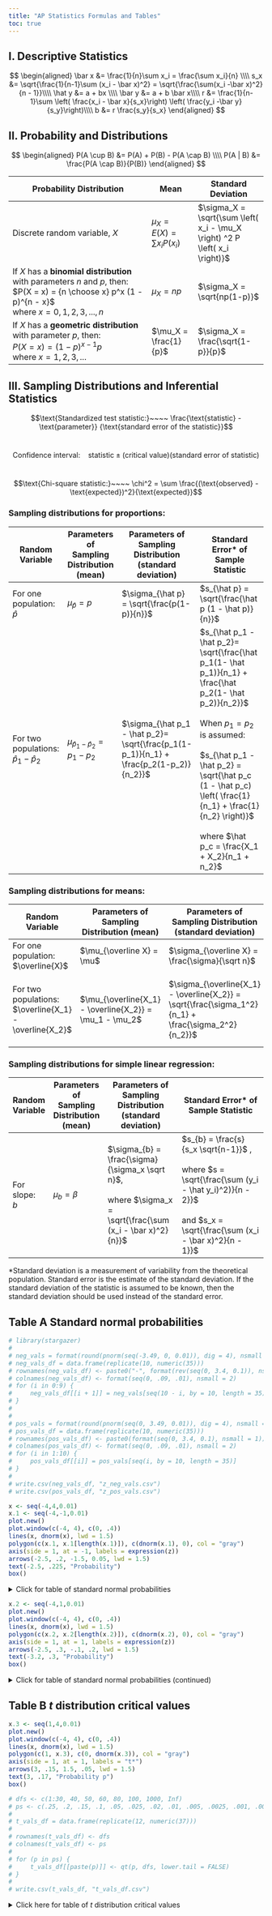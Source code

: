 ```yaml
---
title: "AP Statistics Formulas and Tables"
toc: true
---
```


## I. Descriptive Statistics

$$
\begin{aligned}
\bar x &= \frac{1}{n}\sum x_i = \frac{\sum x_i}{n} \\\\
s_x &= \sqrt{\frac{1}{n-1}\sum (x_i - \bar x)^2} = \sqrt{\frac{\sum(x_i -\bar x)^2}{n - 1}}\\\\
\hat y &= a + bx \\\\
\bar y &= a + b \bar x\\\\
r &= \frac{1}{n-1}\sum \left( \frac{x_i - \bar x}{s_x}\right) \left( \frac{y_i -\bar y}{s_y}\right)\\\\
b &= r \frac{s_y}{s_x}
\end{aligned}
$$

## II. Probability and Distributions

$$
\begin{aligned}
P(A \cup B) &= P(A) + P(B) - P(A \cap B) \\\\
P(A | B) &= \frac{P(A \cap B)}{P(B)}
\end{aligned}
$$

| Probability Distribution                                                                                                                                | Mean                                              | Standard Deviation                                                         |
|---------------------------------------------------------------------------------------------------------------------------------------------------------|---------------------------------------------------|----------------------------------------------------------------------------|
| Discrete random variable, $X$                                                                                                                           | $\mu_X = E(X) = \sum x_i P(x_i)$ | $\sigma_X = \sqrt{\sum \left( x_i - \mu_X \right) ^2 P \left( x_i \right)}$ |
| If $X$ has a **binomial distribution**  with parameters $n$ and $p$, then: <br>$P(X = x) = {n \choose x} p^x (1 - p)^{n - x}$  <br>where $x = 0, 1, 2, 3, ..., n$ | $\mu_X = np$                                      | $\sigma_X = \sqrt{np(1-p)}$                                                  |
| If $X$ has a **geometric distribution** with parameter $p$, then: <br>$P(X = x) = (1 - p)^{x - 1} p$ <br>where $x = 1, 2, 3, ...$                               | $\mu_X = \frac{1}{p}$                             | $\sigma_X = \frac{\sqrt{1-p}}{p}$                                           |

## III. Sampling Distributions and Inferential Statistics

$$\text{Standardized test statistic:}~~~~ \frac{\text{statistic} - \text{parameter}} {\text{standard error of the statistic}}$$\

$$\text{Confidence interval:}~~~~ \text{statistic} \pm (\text{critical value}) (\text{standard error of statistic})$$\

$$\text{Chi-square statistic:}~~~~ \chi^2 = \sum \frac{(\text{observed} - \text{expected})^2}{\text{expected}}$$

### Sampling distributions for proportions:

| Random Variable                               | Parameters of Sampling Distribution (mean) | Parameters of Sampling Distribution (standard deviation)                               | Standard Error* of Sample Statistic                                                                                                                                                                                                                                                                 |
|-----------------------------------------------|--------------------------------------------|----------------------------------------------------------------------------------------|-----------------------------------------------------------------------------------------------------------------------------------------------------------------------------------------------------------------------------------------------------------------------------------------------------|
| For one population: <br>$\hat p$              | $\mu_{\hat p} = p$                         | $\sigma_{\hat p} = \sqrt{\frac{p(1-p)}{n}}$                                            | $s_{\hat p} = \sqrt{\frac{\hat p (1 - \hat p)}{n}}$                                                                                                                                                                                                                                                 |
| For two populations:<br>$\hat p_1 - \hat p_2$ | $\mu_{\hat p_1 - \hat p_2} = p_1 - p_2$    | $\sigma_{\hat p_1 - \hat p_2}= \sqrt{\frac{p_1(1-p_1)}{n_1} + \frac{p_2(1-p_2)}{n_2}}$ | $s_{\hat p_1 - \hat p_2}= \sqrt{\frac{\hat p_1(1- \hat p_1)}{n_1} + \frac{\hat p_2(1- \hat p_2)}{n_2}}$<br><br>When $p_1 = p_2$ is assumed:<br><br>$s_{\hat p_1 -\hat p_2} = \sqrt{\hat p_c (1 - \hat p_c) \left( \frac{1}{n_1} + \frac{1}{n_2} \right)}$<br><br>where $\hat p_c = \frac{X_1 + X_2}{n_1 + n_2}$ |

### Sampling distributions for means:

| Random Variable                               | Parameters of Sampling Distribution (mean)  | Parameters of Sampling Distribution (standard deviation)                                | Standard Error* of Sample Statistic                                      |
|-----------------------------------------------|---------------------------------------------|-----------------------------------------------------------------------------------------|--------------------------------------------------------------------------|
| For one population: <br>$\overline{X}$              | $\mu_{\overline X} = \mu$                        | $\sigma_{\overline X} = \frac{\sigma}{\sqrt n}$                                              | $s_{\overline X} = \frac{s}{\sqrt n}$                                         |
| For two populations:<br>$\overline{X_1} - \overline{X_2}$ | $\mu_{\overline{X_1} - \overline{X_2}} = \mu_1 - \mu_2$ | $\sigma_{\overline{X_1} - \overline{X_2}} = \sqrt{\frac{\sigma_1^2}{n_1} + \frac{\sigma_2^2}{n_2}}$ | $s_{\overline{X_1} - \overline{X_2}} = \sqrt{\frac{s_1^2}{n_1} + \frac{s_2^2}{n_2}}$ |

### Sampling distributions for simple linear regression:

| Random Variable   | Parameters of Sampling Distribution (mean) | Parameters of Sampling Distribution (standard deviation)                                                         | Standard Error* of Sample Statistic                                                                                                                                 |
|-------------------|--------------------------------------------|------------------------------------------------------------------------------------------------------------------|---------------------------------------------------------------------------------------------------------------------------------------------------------------------|
| For slope:<br>$b$ | $\mu_b = \beta$                            | $\sigma_{b} = \frac{\sigma}{\sigma_x \sqrt n}$,<br><br>where $\sigma_x = \sqrt{\frac{\sum (x_i - \bar x)^2}{n}}$ | $s_{b} = \frac{s}{s_x \sqrt{n-1}}$ ,<br><br>where $s = \sqrt{\frac{\sum (y_i - \hat y_i)^2)}{n - 2}}$<br><br>and $s_x = \sqrt{\frac{\sum (x_i - \bar x)^2}{n - 1}}$ |

*Standard deviation is a measurement of variability from the theoretical population. Standard error is the estimate of the standard deviation. If the standard deviation of the statistic is assumed to be known, then the standard deviation should be used instead of the standard error.

## Table A Standard normal probabilities

```r
# library(stargazer)
# 
# neg_vals = format(round(pnorm(seq(-3.49, 0, 0.01)), dig = 4), nsmall = 4)
# neg_vals_df = data.frame(replicate(10, numeric(35)))
# rownames(neg_vals_df) <- paste0("-", format(rev(seq(0, 3.4, 0.1)), nsmall = 1))
# colnames(neg_vals_df) <- format(seq(0, .09, .01), nsmall = 2)
# for (i in 0:9) {
#     neg_vals_df[[i + 1]] = neg_vals[seq(10 - i, by = 10, length = 35)]
# }
# 
# 
# pos_vals = format(round(pnorm(seq(0, 3.49, 0.01)), dig = 4), nsmall = 4)
# pos_vals_df = data.frame(replicate(10, numeric(35)))
# rownames(pos_vals_df) <- paste0(format(seq(0, 3.4, 0.1), nsmall = 1))
# colnames(pos_vals_df) <- format(seq(0, .09, .01), nsmall = 2)
# for (i in 1:10) {
#     pos_vals_df[[i]] = pos_vals[seq(i, by = 10, length = 35)]
# }
# 
# write.csv(neg_vals_df, "z_neg_vals.csv")
# write.csv(pos_vals_df, "z_pos_vals.csv")

```

```r
x <- seq(-4,4,0.01)
x.1 <- seq(-4,-1,0.01)
plot.new()
plot.window(c(-4, 4), c(0, .4))
lines(x, dnorm(x), lwd = 1.5)
polygon(c(x.1, x.1[length(x.1)]), c(dnorm(x.1), 0), col = "gray")
axis(side = 1, at = -1, labels = expression(z))
arrows(-2.5, .2, -1.5, 0.05, lwd = 1.5)
text(-2.5, .225, "Probability")
box()
```

<details>
  <summary> Click for table of standard normal probabilities </summary>

Table entry for $z$ is the probability lying below $z$.

<style type="text/css">
.tg  {border-collapse:collapse;border-spacing:0;width:100%;}
.tg td{border-color:black;border-style:solid;border-width:1px;font-family:Arial, sans-serif;font-size:14px;
  overflow:hidden;padding:10px 5px;word-break:normal;}
.tg th{border-color:black;border-style:solid;border-width:1px;font-family:Arial, sans-serif;font-size:14px;
  font-weight:normal;overflow:hidden;padding:10px 5px;word-break:normal;}
.tg .tg-5aeg{background-color:#C0C0C0;border-color:#000000;font-family:"Lucida Console", Monaco, monospace !important;
  text-align:center;vertical-align:bottom}
.tg .tg-fb3z{background-color:#343434;border-color:#000000;color:#FFF;font-family:"Lucida Console", Monaco, monospace !important;
  font-weight:bold;text-align:center;vertical-align:bottom}
.tg .tg-hxgm{border-color:#000000;font-family:"Lucida Console", Monaco, monospace !important;text-align:center;vertical-align:bottom
  }
</style>
<table class="tg">
<thead>
  <tr>
    <th class="tg-fb3z">$z$</th>
    <th class="tg-fb3z">0.00</th>
    <th class="tg-fb3z">0.01</th>
    <th class="tg-fb3z">0.02</th>
    <th class="tg-fb3z">0.03</th>
    <th class="tg-fb3z">0.04</th>
    <th class="tg-fb3z">0.05</th>
    <th class="tg-fb3z">0.06</th>
    <th class="tg-fb3z">0.07</th>
    <th class="tg-fb3z">0.08</th>
    <th class="tg-fb3z">0.09</th>
  </tr>
</thead>
<tbody>
  <tr>
    <td class="tg-fb3z">-3.4</td>
    <td class="tg-hxgm">0.0003</td>
    <td class="tg-hxgm">0.0003</td>
    <td class="tg-hxgm">0.0003</td>
    <td class="tg-hxgm">0.0003</td>
    <td class="tg-hxgm">0.0003</td>
    <td class="tg-hxgm">0.0003</td>
    <td class="tg-hxgm">0.0003</td>
    <td class="tg-hxgm">0.0003</td>
    <td class="tg-hxgm">0.0003</td>
    <td class="tg-hxgm">0.0002</td>
  </tr>
  <tr>
    <td class="tg-fb3z">-3.3</td>
    <td class="tg-5aeg">0.0005</td>
    <td class="tg-5aeg">0.0005</td>
    <td class="tg-5aeg">0.0005</td>
    <td class="tg-5aeg">0.0004</td>
    <td class="tg-5aeg">0.0004</td>
    <td class="tg-5aeg">0.0004</td>
    <td class="tg-5aeg">0.0004</td>
    <td class="tg-5aeg">0.0004</td>
    <td class="tg-5aeg">0.0004</td>
    <td class="tg-5aeg">0.0003</td>
  </tr>
  <tr>
    <td class="tg-fb3z">-3.2</td>
    <td class="tg-hxgm">0.0007</td>
    <td class="tg-hxgm">0.0007</td>
    <td class="tg-hxgm">0.0006</td>
    <td class="tg-hxgm">0.0006</td>
    <td class="tg-hxgm">0.0006</td>
    <td class="tg-hxgm">0.0006</td>
    <td class="tg-hxgm">0.0006</td>
    <td class="tg-hxgm">0.0005</td>
    <td class="tg-hxgm">0.0005</td>
    <td class="tg-hxgm">0.0005</td>
  </tr>
  <tr>
    <td class="tg-fb3z">-3.1</td>
    <td class="tg-5aeg">0.0010</td>
    <td class="tg-5aeg">0.0009</td>
    <td class="tg-5aeg">0.0009</td>
    <td class="tg-5aeg">0.0009</td>
    <td class="tg-5aeg">0.0008</td>
    <td class="tg-5aeg">0.0008</td>
    <td class="tg-5aeg">0.0008</td>
    <td class="tg-5aeg">0.0008</td>
    <td class="tg-5aeg">0.0007</td>
    <td class="tg-5aeg">0.0007</td>
  </tr>
  <tr>
    <td class="tg-fb3z">-3.0</td>
    <td class="tg-hxgm">0.0013</td>
    <td class="tg-hxgm">0.0013</td>
    <td class="tg-hxgm">0.0013</td>
    <td class="tg-hxgm">0.0012</td>
    <td class="tg-hxgm">0.0012</td>
    <td class="tg-hxgm">0.0011</td>
    <td class="tg-hxgm">0.0011</td>
    <td class="tg-hxgm">0.0011</td>
    <td class="tg-hxgm">0.0010</td>
    <td class="tg-hxgm">0.0010</td>
  </tr>
  <tr>
    <td class="tg-fb3z">-2.9</td>
    <td class="tg-5aeg">0.0019</td>
    <td class="tg-5aeg">0.0018</td>
    <td class="tg-5aeg">0.0018</td>
    <td class="tg-5aeg">0.0017</td>
    <td class="tg-5aeg">0.0016</td>
    <td class="tg-5aeg">0.0016</td>
    <td class="tg-5aeg">0.0015</td>
    <td class="tg-5aeg">0.0015</td>
    <td class="tg-5aeg">0.0014</td>
    <td class="tg-5aeg">0.0014</td>
  </tr>
  <tr>
    <td class="tg-fb3z">-2.8</td>
    <td class="tg-hxgm">0.0026</td>
    <td class="tg-hxgm">0.0025</td>
    <td class="tg-hxgm">0.0024</td>
    <td class="tg-hxgm">0.0023</td>
    <td class="tg-hxgm">0.0023</td>
    <td class="tg-hxgm">0.0022</td>
    <td class="tg-hxgm">0.0021</td>
    <td class="tg-hxgm">0.0021</td>
    <td class="tg-hxgm">0.0020</td>
    <td class="tg-hxgm">0.0019</td>
  </tr>
  <tr>
    <td class="tg-fb3z">-2.7</td>
    <td class="tg-5aeg">0.0035</td>
    <td class="tg-5aeg">0.0034</td>
    <td class="tg-5aeg">0.0033</td>
    <td class="tg-5aeg">0.0032</td>
    <td class="tg-5aeg">0.0031</td>
    <td class="tg-5aeg">0.0030</td>
    <td class="tg-5aeg">0.0029</td>
    <td class="tg-5aeg">0.0028</td>
    <td class="tg-5aeg">0.0027</td>
    <td class="tg-5aeg">0.0026</td>
  </tr>
  <tr>
    <td class="tg-fb3z">-2.6</td>
    <td class="tg-hxgm">0.0047</td>
    <td class="tg-hxgm">0.0045</td>
    <td class="tg-hxgm">0.0044</td>
    <td class="tg-hxgm">0.0043</td>
    <td class="tg-hxgm">0.0041</td>
    <td class="tg-hxgm">0.0040</td>
    <td class="tg-hxgm">0.0039</td>
    <td class="tg-hxgm">0.0038</td>
    <td class="tg-hxgm">0.0037</td>
    <td class="tg-hxgm">0.0036</td>
  </tr>
  <tr>
    <td class="tg-fb3z">-2.5</td>
    <td class="tg-5aeg">0.0062</td>
    <td class="tg-5aeg">0.0060</td>
    <td class="tg-5aeg">0.0059</td>
    <td class="tg-5aeg">0.0057</td>
    <td class="tg-5aeg">0.0055</td>
    <td class="tg-5aeg">0.0054</td>
    <td class="tg-5aeg">0.0052</td>
    <td class="tg-5aeg">0.0051</td>
    <td class="tg-5aeg">0.0049</td>
    <td class="tg-5aeg">0.0048</td>
  </tr>
  <tr>
    <td class="tg-fb3z">-2.4</td>
    <td class="tg-hxgm">0.0082</td>
    <td class="tg-hxgm">0.0080</td>
    <td class="tg-hxgm">0.0078</td>
    <td class="tg-hxgm">0.0075</td>
    <td class="tg-hxgm">0.0073</td>
    <td class="tg-hxgm">0.0071</td>
    <td class="tg-hxgm">0.0069</td>
    <td class="tg-hxgm">0.0068</td>
    <td class="tg-hxgm">0.0066</td>
    <td class="tg-hxgm">0.0064</td>
  </tr>
  <tr>
    <td class="tg-fb3z">-2.3</td>
    <td class="tg-5aeg">0.0107</td>
    <td class="tg-5aeg">0.0104</td>
    <td class="tg-5aeg">0.0102</td>
    <td class="tg-5aeg">0.0099</td>
    <td class="tg-5aeg">0.0096</td>
    <td class="tg-5aeg">0.0094</td>
    <td class="tg-5aeg">0.0091</td>
    <td class="tg-5aeg">0.0089</td>
    <td class="tg-5aeg">0.0087</td>
    <td class="tg-5aeg">0.0084</td>
  </tr>
  <tr>
    <td class="tg-fb3z">-2.2</td>
    <td class="tg-hxgm">0.0139</td>
    <td class="tg-hxgm">0.0136</td>
    <td class="tg-hxgm">0.0132</td>
    <td class="tg-hxgm">0.0129</td>
    <td class="tg-hxgm">0.0125</td>
    <td class="tg-hxgm">0.0122</td>
    <td class="tg-hxgm">0.0119</td>
    <td class="tg-hxgm">0.0116</td>
    <td class="tg-hxgm">0.0113</td>
    <td class="tg-hxgm">0.0110</td>
  </tr>
  <tr>
    <td class="tg-fb3z">-2.1</td>
    <td class="tg-5aeg">0.0179</td>
    <td class="tg-5aeg">0.0174</td>
    <td class="tg-5aeg">0.017</td>
    <td class="tg-5aeg">0.0166</td>
    <td class="tg-5aeg">0.0162</td>
    <td class="tg-5aeg">0.0158</td>
    <td class="tg-5aeg">0.0154</td>
    <td class="tg-5aeg">0.0150</td>
    <td class="tg-5aeg">0.0146</td>
    <td class="tg-5aeg">0.0143</td>
  </tr>
  <tr>
    <td class="tg-fb3z">-2.0</td>
    <td class="tg-hxgm">0.0228</td>
    <td class="tg-hxgm">0.0222</td>
    <td class="tg-hxgm">0.0217</td>
    <td class="tg-hxgm">0.0212</td>
    <td class="tg-hxgm">0.0207</td>
    <td class="tg-hxgm">0.0202</td>
    <td class="tg-hxgm">0.0197</td>
    <td class="tg-hxgm">0.0192</td>
    <td class="tg-hxgm">0.0188</td>
    <td class="tg-hxgm">0.0183</td>
  </tr>
  <tr>
    <td class="tg-fb3z">-1.9</td>
    <td class="tg-5aeg">0.0287</td>
    <td class="tg-5aeg">0.0281</td>
    <td class="tg-5aeg">0.0274</td>
    <td class="tg-5aeg">0.0268</td>
    <td class="tg-5aeg">0.0262</td>
    <td class="tg-5aeg">0.0256</td>
    <td class="tg-5aeg">0.0250</td>
    <td class="tg-5aeg">0.0244</td>
    <td class="tg-5aeg">0.0239</td>
    <td class="tg-5aeg">0.0233</td>
  </tr>
  <tr>
    <td class="tg-fb3z">-1.8</td>
    <td class="tg-hxgm">0.0359</td>
    <td class="tg-hxgm">0.0351</td>
    <td class="tg-hxgm">0.0344</td>
    <td class="tg-hxgm">0.0336</td>
    <td class="tg-hxgm">0.0329</td>
    <td class="tg-hxgm">0.0322</td>
    <td class="tg-hxgm">0.0314</td>
    <td class="tg-hxgm">0.0307</td>
    <td class="tg-hxgm">0.0301</td>
    <td class="tg-hxgm">0.0294</td>
  </tr>
  <tr>
    <td class="tg-fb3z">-1.7</td>
    <td class="tg-5aeg">0.0446</td>
    <td class="tg-5aeg">0.0436</td>
    <td class="tg-5aeg">0.0427</td>
    <td class="tg-5aeg">0.0418</td>
    <td class="tg-5aeg">0.0409</td>
    <td class="tg-5aeg">0.0401</td>
    <td class="tg-5aeg">0.0392</td>
    <td class="tg-5aeg">0.0384</td>
    <td class="tg-5aeg">0.0375</td>
    <td class="tg-5aeg">0.0367</td>
  </tr>
  <tr>
    <td class="tg-fb3z">-1.6</td>
    <td class="tg-hxgm">0.0548</td>
    <td class="tg-hxgm">0.0537</td>
    <td class="tg-hxgm">0.0526</td>
    <td class="tg-hxgm">0.0516</td>
    <td class="tg-hxgm">0.0505</td>
    <td class="tg-hxgm">0.0495</td>
    <td class="tg-hxgm">0.0485</td>
    <td class="tg-hxgm">0.0475</td>
    <td class="tg-hxgm">0.0465</td>
    <td class="tg-hxgm">0.0455</td>
  </tr>
  <tr>
    <td class="tg-fb3z">-1.5</td>
    <td class="tg-5aeg">0.0668</td>
    <td class="tg-5aeg">0.0655</td>
    <td class="tg-5aeg">0.0643</td>
    <td class="tg-5aeg">0.0630</td>
    <td class="tg-5aeg">0.0618</td>
    <td class="tg-5aeg">0.0606</td>
    <td class="tg-5aeg">0.0594</td>
    <td class="tg-5aeg">0.0582</td>
    <td class="tg-5aeg">0.0571</td>
    <td class="tg-5aeg">0.0559</td>
  </tr>
  <tr>
    <td class="tg-fb3z">-1.4</td>
    <td class="tg-hxgm">0.0808</td>
    <td class="tg-hxgm">0.0793</td>
    <td class="tg-hxgm">0.0778</td>
    <td class="tg-hxgm">0.0764</td>
    <td class="tg-hxgm">0.0749</td>
    <td class="tg-hxgm">0.0735</td>
    <td class="tg-hxgm">0.0721</td>
    <td class="tg-hxgm">0.0708</td>
    <td class="tg-hxgm">0.0694</td>
    <td class="tg-hxgm">0.0681</td>
  </tr>
  <tr>
    <td class="tg-fb3z">-1.3</td>
    <td class="tg-5aeg">0.0968</td>
    <td class="tg-5aeg">0.0951</td>
    <td class="tg-5aeg">0.0934</td>
    <td class="tg-5aeg">0.0918</td>
    <td class="tg-5aeg">0.0901</td>
    <td class="tg-5aeg">0.0885</td>
    <td class="tg-5aeg">0.0869</td>
    <td class="tg-5aeg">0.0853</td>
    <td class="tg-5aeg">0.0838</td>
    <td class="tg-5aeg">0.0823</td>
  </tr>
  <tr>
    <td class="tg-fb3z">-1.2</td>
    <td class="tg-hxgm">0.1151</td>
    <td class="tg-hxgm">0.1131</td>
    <td class="tg-hxgm">0.1112</td>
    <td class="tg-hxgm">0.1093</td>
    <td class="tg-hxgm">0.1075</td>
    <td class="tg-hxgm">0.1056</td>
    <td class="tg-hxgm">0.1038</td>
    <td class="tg-hxgm">0.1020</td>
    <td class="tg-hxgm">0.1003</td>
    <td class="tg-hxgm">0.0985</td>
  </tr>
  <tr>
    <td class="tg-fb3z">-1.1</td>
    <td class="tg-5aeg">0.1357</td>
    <td class="tg-5aeg">0.1335</td>
    <td class="tg-5aeg">0.1314</td>
    <td class="tg-5aeg">0.1292</td>
    <td class="tg-5aeg">0.1271</td>
    <td class="tg-5aeg">0.1251</td>
    <td class="tg-5aeg">0.1230</td>
    <td class="tg-5aeg">0.1210</td>
    <td class="tg-5aeg">0.1190</td>
    <td class="tg-5aeg">0.1170</td>
  </tr>
  <tr>
    <td class="tg-fb3z">-1.0</td>
    <td class="tg-hxgm">0.1587</td>
    <td class="tg-hxgm">0.1562</td>
    <td class="tg-hxgm">0.1539</td>
    <td class="tg-hxgm">0.1515</td>
    <td class="tg-hxgm">0.1492</td>
    <td class="tg-hxgm">0.1469</td>
    <td class="tg-hxgm">0.1446</td>
    <td class="tg-hxgm">0.1423</td>
    <td class="tg-hxgm">0.1401</td>
    <td class="tg-hxgm">0.1379</td>
  </tr>
  <tr>
    <td class="tg-fb3z">-0.9</td>
    <td class="tg-5aeg">0.1841</td>
    <td class="tg-5aeg">0.1814</td>
    <td class="tg-5aeg">0.1788</td>
    <td class="tg-5aeg">0.1762</td>
    <td class="tg-5aeg">0.1736</td>
    <td class="tg-5aeg">0.1711</td>
    <td class="tg-5aeg">0.1685</td>
    <td class="tg-5aeg">0.1660</td>
    <td class="tg-5aeg">0.1635</td>
    <td class="tg-5aeg">0.1611</td>
  </tr>
  <tr>
    <td class="tg-fb3z">-0.8</td>
    <td class="tg-hxgm">0.2119</td>
    <td class="tg-hxgm">0.2090</td>
    <td class="tg-hxgm">0.2061</td>
    <td class="tg-hxgm">0.2033</td>
    <td class="tg-hxgm">0.2005</td>
    <td class="tg-hxgm">0.1977</td>
    <td class="tg-hxgm">0.1949</td>
    <td class="tg-hxgm">0.1922</td>
    <td class="tg-hxgm">0.1894</td>
    <td class="tg-hxgm">0.1867</td>
  </tr>
  <tr>
    <td class="tg-fb3z">-0.7</td>
    <td class="tg-5aeg">0.2420</td>
    <td class="tg-5aeg">0.2389</td>
    <td class="tg-5aeg">0.2358</td>
    <td class="tg-5aeg">0.2327</td>
    <td class="tg-5aeg">0.2296</td>
    <td class="tg-5aeg">0.2266</td>
    <td class="tg-5aeg">0.2236</td>
    <td class="tg-5aeg">0.2206</td>
    <td class="tg-5aeg">0.2177</td>
    <td class="tg-5aeg">0.2148</td>
  </tr>
  <tr>
    <td class="tg-fb3z">-0.6</td>
    <td class="tg-hxgm">0.2743</td>
    <td class="tg-hxgm">0.2709</td>
    <td class="tg-hxgm">0.2676</td>
    <td class="tg-hxgm">0.2643</td>
    <td class="tg-hxgm">0.2611</td>
    <td class="tg-hxgm">0.2578</td>
    <td class="tg-hxgm">0.2546</td>
    <td class="tg-hxgm">0.2514</td>
    <td class="tg-hxgm">0.2483</td>
    <td class="tg-hxgm">0.2451</td>
  </tr>
  <tr>
    <td class="tg-fb3z">-0.5</td>
    <td class="tg-5aeg">0.3085</td>
    <td class="tg-5aeg">0.305</td>
    <td class="tg-5aeg">0.3015</td>
    <td class="tg-5aeg">0.2981</td>
    <td class="tg-5aeg">0.2946</td>
    <td class="tg-5aeg">0.2912</td>
    <td class="tg-5aeg">0.2877</td>
    <td class="tg-5aeg">0.2843</td>
    <td class="tg-5aeg">0.281</td>
    <td class="tg-5aeg">0.2776</td>
  </tr>
  <tr>
    <td class="tg-fb3z">-0.4</td>
    <td class="tg-hxgm">0.3446</td>
    <td class="tg-hxgm">0.3409</td>
    <td class="tg-hxgm">0.3372</td>
    <td class="tg-hxgm">0.3336</td>
    <td class="tg-hxgm">0.3300</td>
    <td class="tg-hxgm">0.3264</td>
    <td class="tg-hxgm">0.3228</td>
    <td class="tg-hxgm">0.3192</td>
    <td class="tg-hxgm">0.3156</td>
    <td class="tg-hxgm">0.3121</td>
  </tr>
  <tr>
    <td class="tg-fb3z">-0.3</td>
    <td class="tg-5aeg">0.3821</td>
    <td class="tg-5aeg">0.3783</td>
    <td class="tg-5aeg">0.3745</td>
    <td class="tg-5aeg">0.3707</td>
    <td class="tg-5aeg">0.3669</td>
    <td class="tg-5aeg">0.3632</td>
    <td class="tg-5aeg">0.3594</td>
    <td class="tg-5aeg">0.3557</td>
    <td class="tg-5aeg">0.3520</td>
    <td class="tg-5aeg">0.3483</td>
  </tr>
  <tr>
    <td class="tg-fb3z">-0.2</td>
    <td class="tg-hxgm">0.4207</td>
    <td class="tg-hxgm">0.4168</td>
    <td class="tg-hxgm">0.4129</td>
    <td class="tg-hxgm">0.4090</td>
    <td class="tg-hxgm">0.4052</td>
    <td class="tg-hxgm">0.4013</td>
    <td class="tg-hxgm">0.3974</td>
    <td class="tg-hxgm">0.3936</td>
    <td class="tg-hxgm">0.3897</td>
    <td class="tg-hxgm">0.3859</td>
  </tr>
  <tr>
    <td class="tg-fb3z">-0.1</td>
    <td class="tg-5aeg">0.4602</td>
    <td class="tg-5aeg">0.4562</td>
    <td class="tg-5aeg">0.4522</td>
    <td class="tg-5aeg">0.4483</td>
    <td class="tg-5aeg">0.4443</td>
    <td class="tg-5aeg">0.4404</td>
    <td class="tg-5aeg">0.4364</td>
    <td class="tg-5aeg">0.4325</td>
    <td class="tg-5aeg">0.4286</td>
    <td class="tg-5aeg">0.4247</td>
  </tr>
  <tr>
    <td class="tg-fb3z">0.0</td>
    <td class="tg-hxgm">0.5000</td>
    <td class="tg-hxgm">0.4960</td>
    <td class="tg-hxgm">0.4920</td>
    <td class="tg-hxgm">0.4880</td>
    <td class="tg-hxgm">0.4840</td>
    <td class="tg-hxgm">0.4801</td>
    <td class="tg-hxgm">0.4761</td>
    <td class="tg-hxgm">0.4721</td>
    <td class="tg-hxgm">0.4681</td>
    <td class="tg-hxgm">0.4641</td>
  </tr>
</tbody>
</table>

</details>

```r
x.2 <- seq(-4,1,0.01)
plot.new()
plot.window(c(-4, 4), c(0, .4))
lines(x, dnorm(x), lwd = 1.5)
polygon(c(x.2, x.2[length(x.2)]), c(dnorm(x.2), 0), col = "gray")
axis(side = 1, at = 1, labels = expression(z))
arrows(-2.5, .3, -.1, .2, lwd = 1.5)
text(-3.2, .3, "Probability")
box()
```

<details>
  <summary> Click for table of standard normal probabilities (continued) </summary>

Table entry for $z$ is the probability lying below $z$.

<table class="tg" style="undefined;table-layout: fixed;">

<thead>
  <tr>
    <th class="tg-fb3z">$z$</th>
    <th class="tg-fb3z">0.00</th>
    <th class="tg-fb3z">0.01</th>
    <th class="tg-fb3z">0.02</th>
    <th class="tg-fb3z">0.03</th>
    <th class="tg-fb3z">0.04</th>
    <th class="tg-fb3z">0.05</th>
    <th class="tg-fb3z">0.06</th>
    <th class="tg-fb3z">0.07</th>
    <th class="tg-fb3z">0.08</th>
    <th class="tg-fb3z">0.09</th>
  </tr>
</thead>
<tbody>
  <tr>
    <td class="tg-fb3z">0.0</td>
    <td class="tg-hxgm">0.5000</td>
    <td class="tg-hxgm">0.5040</td>
    <td class="tg-hxgm">0.5080</td>
    <td class="tg-hxgm">0.5120</td>
    <td class="tg-hxgm">0.5160</td>
    <td class="tg-hxgm">0.5199</td>
    <td class="tg-hxgm">0.5239</td>
    <td class="tg-hxgm">0.5279</td>
    <td class="tg-hxgm">0.5319</td>
    <td class="tg-hxgm">0.5359</td>
  </tr>
  <tr>
    <td class="tg-fb3z">0.1</td>
    <td class="tg-5aeg">0.5398</td>
    <td class="tg-5aeg">0.5438</td>
    <td class="tg-5aeg">0.5478</td>
    <td class="tg-5aeg">0.5517</td>
    <td class="tg-5aeg">0.5557</td>
    <td class="tg-5aeg">0.5596</td>
    <td class="tg-5aeg">0.5636</td>
    <td class="tg-5aeg">0.5675</td>
    <td class="tg-5aeg">0.5714</td>
    <td class="tg-5aeg">0.5753</td>
  </tr>
  <tr>
    <td class="tg-fb3z">0.2</td>
    <td class="tg-hxgm">0.5793</td>
    <td class="tg-hxgm">0.5832</td>
    <td class="tg-hxgm">0.5871</td>
    <td class="tg-hxgm">0.5910</td>
    <td class="tg-hxgm">0.5948</td>
    <td class="tg-hxgm">0.5987</td>
    <td class="tg-hxgm">0.6026</td>
    <td class="tg-hxgm">0.6064</td>
    <td class="tg-hxgm">0.6103</td>
    <td class="tg-hxgm">0.6141</td>
  </tr>
  <tr>
    <td class="tg-fb3z">0.3</td>
    <td class="tg-5aeg">0.6179</td>
    <td class="tg-5aeg">0.6217</td>
    <td class="tg-5aeg">0.6255</td>
    <td class="tg-5aeg">0.6293</td>
    <td class="tg-5aeg">0.6331</td>
    <td class="tg-5aeg">0.6368</td>
    <td class="tg-5aeg">0.6406</td>
    <td class="tg-5aeg">0.6443</td>
    <td class="tg-5aeg">0.6480</td>
    <td class="tg-5aeg">0.6517</td>
  </tr>
  <tr>
    <td class="tg-fb3z">0.4</td>
    <td class="tg-hxgm">0.6554</td>
    <td class="tg-hxgm">0.6591</td>
    <td class="tg-hxgm">0.6628</td>
    <td class="tg-hxgm">0.6664</td>
    <td class="tg-hxgm">0.6700</td>
    <td class="tg-hxgm">0.6736</td>
    <td class="tg-hxgm">0.6772</td>
    <td class="tg-hxgm">0.6808</td>
    <td class="tg-hxgm">0.6844</td>
    <td class="tg-hxgm">0.6879</td>
  </tr>
  <tr>
    <td class="tg-fb3z">0.5</td>
    <td class="tg-5aeg">0.6915</td>
    <td class="tg-5aeg">0.6950</td>
    <td class="tg-5aeg">0.6985</td>
    <td class="tg-5aeg">0.7019</td>
    <td class="tg-5aeg">0.7054</td>
    <td class="tg-5aeg">0.7088</td>
    <td class="tg-5aeg">0.7123</td>
    <td class="tg-5aeg">0.7157</td>
    <td class="tg-5aeg">0.7190</td>
    <td class="tg-5aeg">0.7224</td>
  </tr>
  <tr>
    <td class="tg-fb3z">0.6</td>
    <td class="tg-hxgm">0.7257</td>
    <td class="tg-hxgm">0.7291</td>
    <td class="tg-hxgm">0.7324</td>
    <td class="tg-hxgm">0.7357</td>
    <td class="tg-hxgm">0.7389</td>
    <td class="tg-hxgm">0.7422</td>
    <td class="tg-hxgm">0.7454</td>
    <td class="tg-hxgm">0.7486</td>
    <td class="tg-hxgm">0.7517</td>
    <td class="tg-hxgm">0.7549</td>
  </tr>
  <tr>
    <td class="tg-fb3z">0.7</td>
    <td class="tg-5aeg">0.7580</td>
    <td class="tg-5aeg">0.7611</td>
    <td class="tg-5aeg">0.7642</td>
    <td class="tg-5aeg">0.7673</td>
    <td class="tg-5aeg">0.7704</td>
    <td class="tg-5aeg">0.7734</td>
    <td class="tg-5aeg">0.7764</td>
    <td class="tg-5aeg">0.7794</td>
    <td class="tg-5aeg">0.7823</td>
    <td class="tg-5aeg">0.7852</td>
  </tr>
  <tr>
    <td class="tg-fb3z">0.8</td>
    <td class="tg-hxgm">0.7881</td>
    <td class="tg-hxgm">0.7910</td>
    <td class="tg-hxgm">0.7939</td>
    <td class="tg-hxgm">0.7967</td>
    <td class="tg-hxgm">0.7995</td>
    <td class="tg-hxgm">0.8023</td>
    <td class="tg-hxgm">0.8051</td>
    <td class="tg-hxgm">0.8078</td>
    <td class="tg-hxgm">0.8106</td>
    <td class="tg-hxgm">0.8133</td>
  </tr>
  <tr>
    <td class="tg-fb3z">0.9</td>
    <td class="tg-5aeg">0.8159</td>
    <td class="tg-5aeg">0.8186</td>
    <td class="tg-5aeg">0.8212</td>
    <td class="tg-5aeg">0.8238</td>
    <td class="tg-5aeg">0.8264</td>
    <td class="tg-5aeg">0.8289</td>
    <td class="tg-5aeg">0.8315</td>
    <td class="tg-5aeg">0.8340</td>
    <td class="tg-5aeg">0.8365</td>
    <td class="tg-5aeg">0.8389</td>
  </tr>
  <tr>
    <td class="tg-fb3z">1.0</td>
    <td class="tg-hxgm">0.8413</td>
    <td class="tg-hxgm">0.8438</td>
    <td class="tg-hxgm">0.8461</td>
    <td class="tg-hxgm">0.8485</td>
    <td class="tg-hxgm">0.8508</td>
    <td class="tg-hxgm">0.8531</td>
    <td class="tg-hxgm">0.8554</td>
    <td class="tg-hxgm">0.8577</td>
    <td class="tg-hxgm">0.8599</td>
    <td class="tg-hxgm">0.8621</td>
  </tr>
  <tr>
    <td class="tg-fb3z">1.1</td>
    <td class="tg-5aeg">0.8643</td>
    <td class="tg-5aeg">0.8665</td>
    <td class="tg-5aeg">0.8686</td>
    <td class="tg-5aeg">0.8708</td>
    <td class="tg-5aeg">0.8729</td>
    <td class="tg-5aeg">0.8749</td>
    <td class="tg-5aeg">0.8770</td>
    <td class="tg-5aeg">0.8790</td>
    <td class="tg-5aeg">0.8810</td>
    <td class="tg-5aeg">0.8830</td>
  </tr>
  <tr>
    <td class="tg-fb3z">1.2</td>
    <td class="tg-hxgm">0.8849</td>
    <td class="tg-hxgm">0.8869</td>
    <td class="tg-hxgm">0.8888</td>
    <td class="tg-hxgm">0.8907</td>
    <td class="tg-hxgm">0.8925</td>
    <td class="tg-hxgm">0.8944</td>
    <td class="tg-hxgm">0.8962</td>
    <td class="tg-hxgm">0.8980</td>
    <td class="tg-hxgm">0.8997</td>
    <td class="tg-hxgm">0.9015</td>
  </tr>
  <tr>
    <td class="tg-fb3z">1.3</td>
    <td class="tg-5aeg">0.9032</td>
    <td class="tg-5aeg">0.9049</td>
    <td class="tg-5aeg">0.9066</td>
    <td class="tg-5aeg">0.9082</td>
    <td class="tg-5aeg">0.9099</td>
    <td class="tg-5aeg">0.9115</td>
    <td class="tg-5aeg">0.9131</td>
    <td class="tg-5aeg">0.9147</td>
    <td class="tg-5aeg">0.9162</td>
    <td class="tg-5aeg">0.9177</td>
  </tr>
  <tr>
    <td class="tg-fb3z">1.4</td>
    <td class="tg-hxgm">0.9192</td>
    <td class="tg-hxgm">0.9207</td>
    <td class="tg-hxgm">0.9222</td>
    <td class="tg-hxgm">0.9236</td>
    <td class="tg-hxgm">0.9251</td>
    <td class="tg-hxgm">0.9265</td>
    <td class="tg-hxgm">0.9279</td>
    <td class="tg-hxgm">0.9292</td>
    <td class="tg-hxgm">0.9306</td>
    <td class="tg-hxgm">0.9319</td>
  </tr>
  <tr>
    <td class="tg-fb3z">1.5</td>
    <td class="tg-5aeg">0.9332</td>
    <td class="tg-5aeg">0.9345</td>
    <td class="tg-5aeg">0.9357</td>
    <td class="tg-5aeg">0.9370</td>
    <td class="tg-5aeg">0.9382</td>
    <td class="tg-5aeg">0.9394</td>
    <td class="tg-5aeg">0.9406</td>
    <td class="tg-5aeg">0.9418</td>
    <td class="tg-5aeg">0.9429</td>
    <td class="tg-5aeg">0.9441</td>
  </tr>
  <tr>
    <td class="tg-fb3z">1.6</td>
    <td class="tg-hxgm">0.9452</td>
    <td class="tg-hxgm">0.9463</td>
    <td class="tg-hxgm">0.9474</td>
    <td class="tg-hxgm">0.9484</td>
    <td class="tg-hxgm">0.9495</td>
    <td class="tg-hxgm">0.9505</td>
    <td class="tg-hxgm">0.9515</td>
    <td class="tg-hxgm">0.9525</td>
    <td class="tg-hxgm">0.9535</td>
    <td class="tg-hxgm">0.9545</td>
  </tr>
  <tr>
    <td class="tg-fb3z">1.7</td>
    <td class="tg-5aeg">0.9554</td>
    <td class="tg-5aeg">0.9564</td>
    <td class="tg-5aeg">0.9573</td>
    <td class="tg-5aeg">0.9582</td>
    <td class="tg-5aeg">0.9591</td>
    <td class="tg-5aeg">0.9599</td>
    <td class="tg-5aeg">0.9608</td>
    <td class="tg-5aeg">0.9616</td>
    <td class="tg-5aeg">0.9625</td>
    <td class="tg-5aeg">0.9633</td>
  </tr>
  <tr>
    <td class="tg-fb3z">1.8</td>
    <td class="tg-hxgm">0.9641</td>
    <td class="tg-hxgm">0.9649</td>
    <td class="tg-hxgm">0.9656</td>
    <td class="tg-hxgm">0.9664</td>
    <td class="tg-hxgm">0.9671</td>
    <td class="tg-hxgm">0.9678</td>
    <td class="tg-hxgm">0.9686</td>
    <td class="tg-hxgm">0.9693</td>
    <td class="tg-hxgm">0.9699</td>
    <td class="tg-hxgm">0.9706</td>
  </tr>
  <tr>
    <td class="tg-fb3z">1.9</td>
    <td class="tg-5aeg">0.9713</td>
    <td class="tg-5aeg">0.9719</td>
    <td class="tg-5aeg">0.9726</td>
    <td class="tg-5aeg">0.9732</td>
    <td class="tg-5aeg">0.9738</td>
    <td class="tg-5aeg">0.9744</td>
    <td class="tg-5aeg">0.9750</td>
    <td class="tg-5aeg">0.9756</td>
    <td class="tg-5aeg">0.9761</td>
    <td class="tg-5aeg">0.9767</td>
  </tr>
  <tr>
    <td class="tg-fb3z">2.0</td>
    <td class="tg-hxgm">0.9772</td>
    <td class="tg-hxgm">0.9778</td>
    <td class="tg-hxgm">0.9783</td>
    <td class="tg-hxgm">0.9788</td>
    <td class="tg-hxgm">0.9793</td>
    <td class="tg-hxgm">0.9798</td>
    <td class="tg-hxgm">0.9803</td>
    <td class="tg-hxgm">0.9808</td>
    <td class="tg-hxgm">0.9812</td>
    <td class="tg-hxgm">0.9817</td>
  </tr>
  <tr>
    <td class="tg-fb3z">2.1</td>
    <td class="tg-5aeg">0.9821</td>
    <td class="tg-5aeg">0.9826</td>
    <td class="tg-5aeg">0.9830</td>
    <td class="tg-5aeg">0.9834</td>
    <td class="tg-5aeg">0.9838</td>
    <td class="tg-5aeg">0.9842</td>
    <td class="tg-5aeg">0.9846</td>
    <td class="tg-5aeg">0.9850</td>
    <td class="tg-5aeg">0.9854</td>
    <td class="tg-5aeg">0.9857</td>
  </tr>
  <tr>
    <td class="tg-fb3z">2.2</td>
    <td class="tg-hxgm">0.9861</td>
    <td class="tg-hxgm">0.9864</td>
    <td class="tg-hxgm">0.9868</td>
    <td class="tg-hxgm">0.9871</td>
    <td class="tg-hxgm">0.9875</td>
    <td class="tg-hxgm">0.9878</td>
    <td class="tg-hxgm">0.9881</td>
    <td class="tg-hxgm">0.9884</td>
    <td class="tg-hxgm">0.9887</td>
    <td class="tg-hxgm">0.9890</td>
  </tr>
  <tr>
    <td class="tg-fb3z">2.3</td>
    <td class="tg-5aeg">0.9893</td>
    <td class="tg-5aeg">0.9896</td>
    <td class="tg-5aeg">0.9898</td>
    <td class="tg-5aeg">0.9901</td>
    <td class="tg-5aeg">0.9904</td>
    <td class="tg-5aeg">0.9906</td>
    <td class="tg-5aeg">0.9909</td>
    <td class="tg-5aeg">0.9911</td>
    <td class="tg-5aeg">0.9913</td>
    <td class="tg-5aeg">0.9916</td>
  </tr>
  <tr>
    <td class="tg-fb3z">2.4</td>
    <td class="tg-hxgm">0.9918</td>
    <td class="tg-hxgm">0.9920</td>
    <td class="tg-hxgm">0.9922</td>
    <td class="tg-hxgm">0.9925</td>
    <td class="tg-hxgm">0.9927</td>
    <td class="tg-hxgm">0.9929</td>
    <td class="tg-hxgm">0.9931</td>
    <td class="tg-hxgm">0.9932</td>
    <td class="tg-hxgm">0.9934</td>
    <td class="tg-hxgm">0.9936</td>
  </tr>
  <tr>
    <td class="tg-fb3z">2.5</td>
    <td class="tg-5aeg">0.9938</td>
    <td class="tg-5aeg">0.9940</td>
    <td class="tg-5aeg">0.9941</td>
    <td class="tg-5aeg">0.9943</td>
    <td class="tg-5aeg">0.9945</td>
    <td class="tg-5aeg">0.9946</td>
    <td class="tg-5aeg">0.9948</td>
    <td class="tg-5aeg">0.9949</td>
    <td class="tg-5aeg">0.9951</td>
    <td class="tg-5aeg">0.9952</td>
  </tr>
  <tr>
    <td class="tg-fb3z">2.6</td>
    <td class="tg-hxgm">0.9953</td>
    <td class="tg-hxgm">0.9955</td>
    <td class="tg-hxgm">0.9956</td>
    <td class="tg-hxgm">0.9957</td>
    <td class="tg-hxgm">0.9959</td>
    <td class="tg-hxgm">0.9960</td>
    <td class="tg-hxgm">0.9961</td>
    <td class="tg-hxgm">0.9962</td>
    <td class="tg-hxgm">0.9963</td>
    <td class="tg-hxgm">0.9964</td>
  </tr>
  <tr>
    <td class="tg-fb3z">2.7</td>
    <td class="tg-5aeg">0.9965</td>
    <td class="tg-5aeg">0.9966</td>
    <td class="tg-5aeg">0.9967</td>
    <td class="tg-5aeg">0.9968</td>
    <td class="tg-5aeg">0.9969</td>
    <td class="tg-5aeg">0.9970</td>
    <td class="tg-5aeg">0.9971</td>
    <td class="tg-5aeg">0.9972</td>
    <td class="tg-5aeg">0.9973</td>
    <td class="tg-5aeg">0.9974</td>
  </tr>
  <tr>
    <td class="tg-fb3z">2.8</td>
    <td class="tg-hxgm">0.9974</td>
    <td class="tg-hxgm">0.9975</td>
    <td class="tg-hxgm">0.9976</td>
    <td class="tg-hxgm">0.9977</td>
    <td class="tg-hxgm">0.9977</td>
    <td class="tg-hxgm">0.9978</td>
    <td class="tg-hxgm">0.9979</td>
    <td class="tg-hxgm">0.9979</td>
    <td class="tg-hxgm">0.9980</td>
    <td class="tg-hxgm">0.9981</td>
  </tr>
  <tr>
    <td class="tg-fb3z">2.9</td>
    <td class="tg-5aeg">0.9981</td>
    <td class="tg-5aeg">0.9982</td>
    <td class="tg-5aeg">0.9982</td>
    <td class="tg-5aeg">0.9983</td>
    <td class="tg-5aeg">0.9984</td>
    <td class="tg-5aeg">0.9984</td>
    <td class="tg-5aeg">0.9985</td>
    <td class="tg-5aeg">0.9985</td>
    <td class="tg-5aeg">0.9986</td>
    <td class="tg-5aeg">0.9986</td>
  </tr>
  <tr>
    <td class="tg-fb3z">3.0</td>
    <td class="tg-hxgm">0.9987</td>
    <td class="tg-hxgm">0.9987</td>
    <td class="tg-hxgm">0.9987</td>
    <td class="tg-hxgm">0.9988</td>
    <td class="tg-hxgm">0.9988</td>
    <td class="tg-hxgm">0.9989</td>
    <td class="tg-hxgm">0.9989</td>
    <td class="tg-hxgm">0.9989</td>
    <td class="tg-hxgm">0.9990</td>
    <td class="tg-hxgm">0.9990</td>
  </tr>
  <tr>
    <td class="tg-fb3z">3.1</td>
    <td class="tg-5aeg">0.9990</td>
    <td class="tg-5aeg">0.9991</td>
    <td class="tg-5aeg">0.9991</td>
    <td class="tg-5aeg">0.9991</td>
    <td class="tg-5aeg">0.9992</td>
    <td class="tg-5aeg">0.9992</td>
    <td class="tg-5aeg">0.9992</td>
    <td class="tg-5aeg">0.9992</td>
    <td class="tg-5aeg">0.9993</td>
    <td class="tg-5aeg">0.9993</td>
  </tr>
  <tr>
    <td class="tg-fb3z">3.2</td>
    <td class="tg-hxgm">0.9993</td>
    <td class="tg-hxgm">0.9993</td>
    <td class="tg-hxgm">0.9994</td>
    <td class="tg-hxgm">0.9994</td>
    <td class="tg-hxgm">0.9994</td>
    <td class="tg-hxgm">0.9994</td>
    <td class="tg-hxgm">0.9994</td>
    <td class="tg-hxgm">0.9995</td>
    <td class="tg-hxgm">0.9995</td>
    <td class="tg-hxgm">0.9995</td>
  </tr>
  <tr>
    <td class="tg-fb3z">3.3</td>
    <td class="tg-5aeg">0.9995</td>
    <td class="tg-5aeg">0.9995</td>
    <td class="tg-5aeg">0.9995</td>
    <td class="tg-5aeg">0.9996</td>
    <td class="tg-5aeg">0.9996</td>
    <td class="tg-5aeg">0.9996</td>
    <td class="tg-5aeg">0.9996</td>
    <td class="tg-5aeg">0.9996</td>
    <td class="tg-5aeg">0.9996</td>
    <td class="tg-5aeg">0.9997</td>
  </tr>
  <tr>
    <td class="tg-fb3z">3.4</td>
    <td class="tg-hxgm">0.9997</td>
    <td class="tg-hxgm">0.9997</td>
    <td class="tg-hxgm">0.9997</td>
    <td class="tg-hxgm">0.9997</td>
    <td class="tg-hxgm">0.9997</td>
    <td class="tg-hxgm">0.9997</td>
    <td class="tg-hxgm">0.9997</td>
    <td class="tg-hxgm">0.9997</td>
    <td class="tg-hxgm">0.9997</td>
    <td class="tg-hxgm">0.9998</td>
  </tr>
</tbody>
</table>

</details>

## Table B $t$ distribution critical values

```r
x.3 <- seq(1,4,0.01)
plot.new()
plot.window(c(-4, 4), c(0, .4))
lines(x, dnorm(x), lwd = 1.5)
polygon(c(1, x.3), c(0, dnorm(x.3)), col = "gray")
axis(side = 1, at = 1, labels = "t*")
arrows(3, .15, 1.5, .05, lwd = 1.5)
text(3, .17, "Probability p")
box()
```

```r
# dfs <- c(1:30, 40, 50, 60, 80, 100, 1000, Inf)
# ps <- c(.25, .2, .15, .1, .05, .025, .02, .01, .005, .0025, .001, .0005)
# 
# t_vals_df = data.frame(replicate(12, numeric(37)))
# 
# rownames(t_vals_df) <- dfs
# colnames(t_vals_df) <- ps
# 
# for (p in ps) {
#     t_vals_df[[paste(p)]] <- qt(p, dfs, lower.tail = FALSE)
# }
# 
# write.csv(t_vals_df, "t_vals_df.csv")
```
<details>
  <summary> Click here for table of $t$ distribution critical values </summary>

Table entry for $p$ and $C$ is the point $t*$ with probability $p$ lying above it and probability $C$ lying between $-t*$ and $t*$.

<style type="text/css">
.tg  {border-collapse:collapse;border-spacing:0;}
.tg td{border-color:black;border-style:solid;border-width:1px;font-family:Arial, sans-serif;font-size:14px;
  overflow:hidden;padding:10px 5px;word-break:normal;}
.tg th{border-color:black;border-style:solid;border-width:1px;font-family:Arial, sans-serif;font-size:14px;
  font-weight:normal;overflow:hidden;padding:10px 5px;word-break:normal;}
.tg .tg-qw8e{background-color:#c0c0c0;border-color:#000000;font-family:"Lucida Console", Monaco, monospace !important;
  text-align:center;vertical-align:top}
.tg .tg-8qbv{background-color:#ffffff;border-color:#000000;color:#000000;font-family:"Lucida Console", Monaco, monospace !important;
  text-align:center;vertical-align:bottom}
.tg .tg-hp4q{background-color:#ffffff;border-color:#000000;color:#ffffff;font-family:"Lucida Console", Monaco, monospace !important;
  font-weight:bold;text-align:center;vertical-align:top}
.tg .tg-g5p5{background-color:#ffffff;border-color:#000000;font-family:"Lucida Console", Monaco, monospace !important;
  text-align:center;vertical-align:top}
.tg .tg-oaw3{background-color:#343434;border-color:#000000;color:#ffffff;font-family:"Lucida Console", Monaco, monospace !important;
  font-weight:bold;text-align:center;vertical-align:top}
.tg .tg-1lb8{border-color:#000000;font-family:"Lucida Console", Monaco, monospace !important;text-align:center;vertical-align:top}
</style>
<table class="tg">
<thead>
  <tr>
    <th class="tg-8qbv" rowspan="2">df</th>
    <th class="tg-g5p5" colspan="12">Tail Probability $p$</th>
  </tr>
  <tr>
    <th class="tg-oaw3">0.25</th>
    <th class="tg-oaw3">0.20</th>
    <th class="tg-oaw3">0.15</th>
    <th class="tg-oaw3">0.10</th>
    <th class="tg-oaw3">0.05</th>
    <th class="tg-oaw3">0.025</th>
    <th class="tg-oaw3">0.02</th>
    <th class="tg-oaw3">0.01</th>
    <th class="tg-oaw3">0.005</th>
    <th class="tg-oaw3">0.0025</th>
    <th class="tg-oaw3">0.001</th>
    <th class="tg-oaw3">0.0005</th>
  </tr>
</thead>
<tbody>
  <tr>
    <td class="tg-oaw3">1</td>
    <td class="tg-1lb8">1.000</td>
    <td class="tg-1lb8">1.376</td>
    <td class="tg-1lb8">1.963</td>
    <td class="tg-1lb8">3.078</td>
    <td class="tg-1lb8">6.314</td>
    <td class="tg-1lb8">12.71</td>
    <td class="tg-1lb8">15.89</td>
    <td class="tg-1lb8">31.82</td>
    <td class="tg-1lb8">63.66</td>
    <td class="tg-1lb8">127.3</td>
    <td class="tg-1lb8">318.3</td>
    <td class="tg-1lb8">636.6</td>
  </tr>
  <tr>
    <td class="tg-oaw3">2</td>
    <td class="tg-qw8e">0.816</td>
    <td class="tg-qw8e">1.061</td>
    <td class="tg-qw8e">1.386</td>
    <td class="tg-qw8e">1.886</td>
    <td class="tg-qw8e">2.920</td>
    <td class="tg-qw8e">4.303</td>
    <td class="tg-qw8e">4.849</td>
    <td class="tg-qw8e">6.965</td>
    <td class="tg-qw8e">9.925</td>
    <td class="tg-qw8e">14.09</td>
    <td class="tg-qw8e">22.33</td>
    <td class="tg-qw8e">31.60</td>
  </tr>
  <tr>
    <td class="tg-oaw3">3</td>
    <td class="tg-1lb8">0.765</td>
    <td class="tg-1lb8">0.978</td>
    <td class="tg-1lb8">1.250</td>
    <td class="tg-1lb8">1.638</td>
    <td class="tg-1lb8">2.353</td>
    <td class="tg-1lb8">3.182</td>
    <td class="tg-1lb8">3.482</td>
    <td class="tg-1lb8">4.541</td>
    <td class="tg-1lb8">5.841</td>
    <td class="tg-1lb8">7.453</td>
    <td class="tg-1lb8">10.21</td>
    <td class="tg-1lb8">12.92</td>
  </tr>
  <tr>
    <td class="tg-oaw3">4</td>
    <td class="tg-qw8e">0.741</td>
    <td class="tg-qw8e">0.941</td>
    <td class="tg-qw8e">1.190</td>
    <td class="tg-qw8e">1.533</td>
    <td class="tg-qw8e">2.132</td>
    <td class="tg-qw8e">2.776</td>
    <td class="tg-qw8e">2.999</td>
    <td class="tg-qw8e">3.747</td>
    <td class="tg-qw8e">4.604</td>
    <td class="tg-qw8e">5.598</td>
    <td class="tg-qw8e">7.173</td>
    <td class="tg-qw8e">8.610</td>
  </tr>
  <tr>
    <td class="tg-oaw3">5</td>
    <td class="tg-1lb8">0.727</td>
    <td class="tg-1lb8">0.920</td>
    <td class="tg-1lb8">1.156</td>
    <td class="tg-1lb8">1.476</td>
    <td class="tg-1lb8">2.015</td>
    <td class="tg-1lb8">2.571</td>
    <td class="tg-1lb8">2.757</td>
    <td class="tg-1lb8">3.365</td>
    <td class="tg-1lb8">4.032</td>
    <td class="tg-1lb8">4.773</td>
    <td class="tg-1lb8">5.893</td>
    <td class="tg-1lb8">6.869</td>
  </tr>
  <tr>
    <td class="tg-oaw3">6</td>
    <td class="tg-qw8e">0.718</td>
    <td class="tg-qw8e">0.906</td>
    <td class="tg-qw8e">1.134</td>
    <td class="tg-qw8e">1.440</td>
    <td class="tg-qw8e">1.943</td>
    <td class="tg-qw8e">2.447</td>
    <td class="tg-qw8e">2.612</td>
    <td class="tg-qw8e">3.143</td>
    <td class="tg-qw8e">3.707</td>
    <td class="tg-qw8e">4.317</td>
    <td class="tg-qw8e">5.208</td>
    <td class="tg-qw8e">5.959</td>
  </tr>
  <tr>
    <td class="tg-oaw3">7</td>
    <td class="tg-1lb8">0.711</td>
    <td class="tg-1lb8">0.896</td>
    <td class="tg-1lb8">1.119</td>
    <td class="tg-1lb8">1.415</td>
    <td class="tg-1lb8">1.895</td>
    <td class="tg-1lb8">2.365</td>
    <td class="tg-1lb8">2.517</td>
    <td class="tg-1lb8">2.998</td>
    <td class="tg-1lb8">3.499</td>
    <td class="tg-1lb8">4.029</td>
    <td class="tg-1lb8">4.785</td>
    <td class="tg-1lb8">5.408</td>
  </tr>
  <tr>
    <td class="tg-oaw3">8</td>
    <td class="tg-qw8e">0.706</td>
    <td class="tg-qw8e">0.889</td>
    <td class="tg-qw8e">1.108</td>
    <td class="tg-qw8e">1.397</td>
    <td class="tg-qw8e">1.860</td>
    <td class="tg-qw8e">2.306</td>
    <td class="tg-qw8e">2.449</td>
    <td class="tg-qw8e">2.896</td>
    <td class="tg-qw8e">3.355</td>
    <td class="tg-qw8e">3.833</td>
    <td class="tg-qw8e">4.501</td>
    <td class="tg-qw8e">5.041</td>
  </tr>
  <tr>
    <td class="tg-oaw3">9</td>
    <td class="tg-1lb8">0.703</td>
    <td class="tg-1lb8">0.883</td>
    <td class="tg-1lb8">1.100</td>
    <td class="tg-1lb8">1.383</td>
    <td class="tg-1lb8">1.833</td>
    <td class="tg-1lb8">2.262</td>
    <td class="tg-1lb8">2.398</td>
    <td class="tg-1lb8">2.821</td>
    <td class="tg-1lb8">3.250</td>
    <td class="tg-1lb8">3.690</td>
    <td class="tg-1lb8">4.297</td>
    <td class="tg-1lb8">4.781</td>
  </tr>
  <tr>
    <td class="tg-oaw3">10</td>
    <td class="tg-qw8e">0.700</td>
    <td class="tg-qw8e">0.879</td>
    <td class="tg-qw8e">1.093</td>
    <td class="tg-qw8e">1.372</td>
    <td class="tg-qw8e">1.812</td>
    <td class="tg-qw8e">2.228</td>
    <td class="tg-qw8e">2.359</td>
    <td class="tg-qw8e">2.764</td>
    <td class="tg-qw8e">3.169</td>
    <td class="tg-qw8e">3.581</td>
    <td class="tg-qw8e">4.144</td>
    <td class="tg-qw8e">4.587</td>
  </tr>
  <tr>
    <td class="tg-oaw3">11</td>
    <td class="tg-1lb8">0.697</td>
    <td class="tg-1lb8">0.876</td>
    <td class="tg-1lb8">1.088</td>
    <td class="tg-1lb8">1.363</td>
    <td class="tg-1lb8">1.796</td>
    <td class="tg-1lb8">2.201</td>
    <td class="tg-1lb8">2.328</td>
    <td class="tg-1lb8">2.718</td>
    <td class="tg-1lb8">3.106</td>
    <td class="tg-1lb8">3.497</td>
    <td class="tg-1lb8">4.025</td>
    <td class="tg-1lb8">4.437</td>
  </tr>
  <tr>
    <td class="tg-oaw3">12</td>
    <td class="tg-qw8e">0.695</td>
    <td class="tg-qw8e">0.873</td>
    <td class="tg-qw8e">1.083</td>
    <td class="tg-qw8e">1.356</td>
    <td class="tg-qw8e">1.782</td>
    <td class="tg-qw8e">2.179</td>
    <td class="tg-qw8e">2.303</td>
    <td class="tg-qw8e">2.681</td>
    <td class="tg-qw8e">3.055</td>
    <td class="tg-qw8e">3.428</td>
    <td class="tg-qw8e">3.930</td>
    <td class="tg-qw8e">4.318</td>
  </tr>
  <tr>
    <td class="tg-oaw3">13</td>
    <td class="tg-1lb8">0.694</td>
    <td class="tg-1lb8">0.870</td>
    <td class="tg-1lb8">1.079</td>
    <td class="tg-1lb8">1.350</td>
    <td class="tg-1lb8">1.771</td>
    <td class="tg-1lb8">2.160</td>
    <td class="tg-1lb8">2.282</td>
    <td class="tg-1lb8">2.650</td>
    <td class="tg-1lb8">3.012</td>
    <td class="tg-1lb8">3.372</td>
    <td class="tg-1lb8">3.852</td>
    <td class="tg-1lb8">4.221</td>
  </tr>
  <tr>
    <td class="tg-oaw3">14</td>
    <td class="tg-qw8e">0.692</td>
    <td class="tg-qw8e">0.868</td>
    <td class="tg-qw8e">1.076</td>
    <td class="tg-qw8e">1.345</td>
    <td class="tg-qw8e">1.761</td>
    <td class="tg-qw8e">2.145</td>
    <td class="tg-qw8e">2.264</td>
    <td class="tg-qw8e">2.624</td>
    <td class="tg-qw8e">2.977</td>
    <td class="tg-qw8e">3.326</td>
    <td class="tg-qw8e">3.787</td>
    <td class="tg-qw8e">4.140</td>
  </tr>
  <tr>
    <td class="tg-oaw3">15</td>
    <td class="tg-1lb8">0.691</td>
    <td class="tg-1lb8">0.866</td>
    <td class="tg-1lb8">1.074</td>
    <td class="tg-1lb8">1.341</td>
    <td class="tg-1lb8">1.753</td>
    <td class="tg-1lb8">2.131</td>
    <td class="tg-1lb8">2.249</td>
    <td class="tg-1lb8">2.602</td>
    <td class="tg-1lb8">2.947</td>
    <td class="tg-1lb8">3.286</td>
    <td class="tg-1lb8">3.733</td>
    <td class="tg-1lb8">4.073</td>
  </tr>
  <tr>
    <td class="tg-oaw3">16</td>
    <td class="tg-qw8e">0.690</td>
    <td class="tg-qw8e">0.865</td>
    <td class="tg-qw8e">1.071</td>
    <td class="tg-qw8e">1.337</td>
    <td class="tg-qw8e">1.746</td>
    <td class="tg-qw8e">2.120</td>
    <td class="tg-qw8e">2.235</td>
    <td class="tg-qw8e">2.583</td>
    <td class="tg-qw8e">2.921</td>
    <td class="tg-qw8e">3.252</td>
    <td class="tg-qw8e">3.686</td>
    <td class="tg-qw8e">4.015</td>
  </tr>
  <tr>
    <td class="tg-oaw3">17</td>
    <td class="tg-1lb8">0.689</td>
    <td class="tg-1lb8">0.863</td>
    <td class="tg-1lb8">1.069</td>
    <td class="tg-1lb8">1.333</td>
    <td class="tg-1lb8">1.740</td>
    <td class="tg-1lb8">2.110</td>
    <td class="tg-1lb8">2.224</td>
    <td class="tg-1lb8">2.567</td>
    <td class="tg-1lb8">2.898</td>
    <td class="tg-1lb8">3.222</td>
    <td class="tg-1lb8">3.646</td>
    <td class="tg-1lb8">3.965</td>
  </tr>
  <tr>
    <td class="tg-oaw3">18</td>
    <td class="tg-qw8e">0.688</td>
    <td class="tg-qw8e">0.862</td>
    <td class="tg-qw8e">1.067</td>
    <td class="tg-qw8e">1.330</td>
    <td class="tg-qw8e">1.734</td>
    <td class="tg-qw8e">2.101</td>
    <td class="tg-qw8e">2.214</td>
    <td class="tg-qw8e">2.552</td>
    <td class="tg-qw8e">2.878</td>
    <td class="tg-qw8e">3.197</td>
    <td class="tg-qw8e">3.610</td>
    <td class="tg-qw8e">3.922</td>
  </tr>
  <tr>
    <td class="tg-oaw3">19</td>
    <td class="tg-1lb8">0.688</td>
    <td class="tg-1lb8">0.861</td>
    <td class="tg-1lb8">1.066</td>
    <td class="tg-1lb8">1.328</td>
    <td class="tg-1lb8">1.729</td>
    <td class="tg-1lb8">2.093</td>
    <td class="tg-1lb8">2.205</td>
    <td class="tg-1lb8">2.539</td>
    <td class="tg-1lb8">2.861</td>
    <td class="tg-1lb8">3.174</td>
    <td class="tg-1lb8">3.579</td>
    <td class="tg-1lb8">3.883</td>
  </tr>
  <tr>
    <td class="tg-oaw3">20</td>
    <td class="tg-qw8e">0.687</td>
    <td class="tg-qw8e">0.860</td>
    <td class="tg-qw8e">1.064</td>
    <td class="tg-qw8e">1.325</td>
    <td class="tg-qw8e">1.725</td>
    <td class="tg-qw8e">2.086</td>
    <td class="tg-qw8e">2.197</td>
    <td class="tg-qw8e">2.528</td>
    <td class="tg-qw8e">2.845</td>
    <td class="tg-qw8e">3.153</td>
    <td class="tg-qw8e">3.552</td>
    <td class="tg-qw8e">3.850</td>
  </tr>
  <tr>
    <td class="tg-oaw3">21</td>
    <td class="tg-1lb8">0.686</td>
    <td class="tg-1lb8">0.859</td>
    <td class="tg-1lb8">1.063</td>
    <td class="tg-1lb8">1.323</td>
    <td class="tg-1lb8">1.721</td>
    <td class="tg-1lb8">2.080</td>
    <td class="tg-1lb8">2.189</td>
    <td class="tg-1lb8">2.518</td>
    <td class="tg-1lb8">2.831</td>
    <td class="tg-1lb8">3.135</td>
    <td class="tg-1lb8">3.527</td>
    <td class="tg-1lb8">3.819</td>
  </tr>
  <tr>
    <td class="tg-oaw3">22</td>
    <td class="tg-qw8e">0.686</td>
    <td class="tg-qw8e">0.858</td>
    <td class="tg-qw8e">1.061</td>
    <td class="tg-qw8e">1.321</td>
    <td class="tg-qw8e">1.717</td>
    <td class="tg-qw8e">2.074</td>
    <td class="tg-qw8e">2.183</td>
    <td class="tg-qw8e">2.508</td>
    <td class="tg-qw8e">2.819</td>
    <td class="tg-qw8e">3.119</td>
    <td class="tg-qw8e">3.505</td>
    <td class="tg-qw8e">3.792</td>
  </tr>
  <tr>
    <td class="tg-oaw3">23</td>
    <td class="tg-1lb8">0.685</td>
    <td class="tg-1lb8">0.858</td>
    <td class="tg-1lb8">1.060</td>
    <td class="tg-1lb8">1.319</td>
    <td class="tg-1lb8">1.714</td>
    <td class="tg-1lb8">2.069</td>
    <td class="tg-1lb8">2.177</td>
    <td class="tg-1lb8">2.500</td>
    <td class="tg-1lb8">2.807</td>
    <td class="tg-1lb8">3.104</td>
    <td class="tg-1lb8">3.485</td>
    <td class="tg-1lb8">3.768</td>
  </tr>
  <tr>
    <td class="tg-oaw3">24</td>
    <td class="tg-qw8e">0.685</td>
    <td class="tg-qw8e">0.857</td>
    <td class="tg-qw8e">1.059</td>
    <td class="tg-qw8e">1.318</td>
    <td class="tg-qw8e">1.711</td>
    <td class="tg-qw8e">2.064</td>
    <td class="tg-qw8e">2.172</td>
    <td class="tg-qw8e">2.492</td>
    <td class="tg-qw8e">2.797</td>
    <td class="tg-qw8e">3.091</td>
    <td class="tg-qw8e">3.467</td>
    <td class="tg-qw8e">3.745</td>
  </tr>
  <tr>
    <td class="tg-oaw3">25</td>
    <td class="tg-1lb8">0.684</td>
    <td class="tg-1lb8">0.856</td>
    <td class="tg-1lb8">1.058</td>
    <td class="tg-1lb8">1.316</td>
    <td class="tg-1lb8">1.708</td>
    <td class="tg-1lb8">2.060</td>
    <td class="tg-1lb8">2.167</td>
    <td class="tg-1lb8">2.485</td>
    <td class="tg-1lb8">2.787</td>
    <td class="tg-1lb8">3.078</td>
    <td class="tg-1lb8">3.450</td>
    <td class="tg-1lb8">3.725</td>
  </tr>
  <tr>
    <td class="tg-oaw3">26</td>
    <td class="tg-qw8e">0.684</td>
    <td class="tg-qw8e">0.856</td>
    <td class="tg-qw8e">1.058</td>
    <td class="tg-qw8e">1.315</td>
    <td class="tg-qw8e">1.706</td>
    <td class="tg-qw8e">2.056</td>
    <td class="tg-qw8e">2.162</td>
    <td class="tg-qw8e">2.479</td>
    <td class="tg-qw8e">2.779</td>
    <td class="tg-qw8e">3.067</td>
    <td class="tg-qw8e">3.435</td>
    <td class="tg-qw8e">3.707</td>
  </tr>
  <tr>
    <td class="tg-oaw3">27</td>
    <td class="tg-1lb8">0.684</td>
    <td class="tg-1lb8">0.855</td>
    <td class="tg-1lb8">1.057</td>
    <td class="tg-1lb8">1.314</td>
    <td class="tg-1lb8">1.703</td>
    <td class="tg-1lb8">2.052</td>
    <td class="tg-1lb8">2.158</td>
    <td class="tg-1lb8">2.473</td>
    <td class="tg-1lb8">2.771</td>
    <td class="tg-1lb8">3.057</td>
    <td class="tg-1lb8">3.421</td>
    <td class="tg-1lb8">3.690</td>
  </tr>
  <tr>
    <td class="tg-oaw3">28</td>
    <td class="tg-qw8e">0.683</td>
    <td class="tg-qw8e">0.855</td>
    <td class="tg-qw8e">1.056</td>
    <td class="tg-qw8e">1.313</td>
    <td class="tg-qw8e">1.701</td>
    <td class="tg-qw8e">2.048</td>
    <td class="tg-qw8e">2.154</td>
    <td class="tg-qw8e">2.467</td>
    <td class="tg-qw8e">2.763</td>
    <td class="tg-qw8e">3.047</td>
    <td class="tg-qw8e">3.408</td>
    <td class="tg-qw8e">3.674</td>
  </tr>
  <tr>
    <td class="tg-oaw3">29</td>
    <td class="tg-1lb8">0.683</td>
    <td class="tg-1lb8">0.854</td>
    <td class="tg-1lb8">1.055</td>
    <td class="tg-1lb8">1.311</td>
    <td class="tg-1lb8">1.699</td>
    <td class="tg-1lb8">2.045</td>
    <td class="tg-1lb8">2.150</td>
    <td class="tg-1lb8">2.462</td>
    <td class="tg-1lb8">2.756</td>
    <td class="tg-1lb8">3.038</td>
    <td class="tg-1lb8">3.396</td>
    <td class="tg-1lb8">3.659</td>
  </tr>
  <tr>
    <td class="tg-oaw3">30</td>
    <td class="tg-qw8e">0.683</td>
    <td class="tg-qw8e">0.854</td>
    <td class="tg-qw8e">1.055</td>
    <td class="tg-qw8e">1.310</td>
    <td class="tg-qw8e">1.697</td>
    <td class="tg-qw8e">2.042</td>
    <td class="tg-qw8e">2.147</td>
    <td class="tg-qw8e">2.457</td>
    <td class="tg-qw8e">2.750</td>
    <td class="tg-qw8e">3.030</td>
    <td class="tg-qw8e">3.385</td>
    <td class="tg-qw8e">3.646</td>
  </tr>
  <tr>
    <td class="tg-oaw3">40</td>
    <td class="tg-1lb8">0.681</td>
    <td class="tg-1lb8">0.851</td>
    <td class="tg-1lb8">1.050</td>
    <td class="tg-1lb8">1.303</td>
    <td class="tg-1lb8">1.684</td>
    <td class="tg-1lb8">2.021</td>
    <td class="tg-1lb8">2.123</td>
    <td class="tg-1lb8">2.423</td>
    <td class="tg-1lb8">2.704</td>
    <td class="tg-1lb8">2.971</td>
    <td class="tg-1lb8">3.307</td>
    <td class="tg-1lb8">3.551</td>
  </tr>
  <tr>
    <td class="tg-oaw3">50</td>
    <td class="tg-qw8e">0.679</td>
    <td class="tg-qw8e">0.849</td>
    <td class="tg-qw8e">1.047</td>
    <td class="tg-qw8e">1.299</td>
    <td class="tg-qw8e">1.676</td>
    <td class="tg-qw8e">2.009</td>
    <td class="tg-qw8e">2.109</td>
    <td class="tg-qw8e">2.403</td>
    <td class="tg-qw8e">2.678</td>
    <td class="tg-qw8e">2.937</td>
    <td class="tg-qw8e">3.261</td>
    <td class="tg-qw8e">3.496</td>
  </tr>
  <tr>
    <td class="tg-oaw3">60</td>
    <td class="tg-1lb8">0.679</td>
    <td class="tg-1lb8">0.848</td>
    <td class="tg-1lb8">1.045</td>
    <td class="tg-1lb8">1.296</td>
    <td class="tg-1lb8">1.671</td>
    <td class="tg-1lb8">2.000</td>
    <td class="tg-1lb8">2.099</td>
    <td class="tg-1lb8">2.390</td>
    <td class="tg-1lb8">2.660</td>
    <td class="tg-1lb8">2.915</td>
    <td class="tg-1lb8">3.232</td>
    <td class="tg-1lb8">3.460</td>
  </tr>
  <tr>
    <td class="tg-oaw3">80</td>
    <td class="tg-qw8e">0.678</td>
    <td class="tg-qw8e">0.846</td>
    <td class="tg-qw8e">1.043</td>
    <td class="tg-qw8e">1.292</td>
    <td class="tg-qw8e">1.664</td>
    <td class="tg-qw8e">1.990</td>
    <td class="tg-qw8e">2.088</td>
    <td class="tg-qw8e">2.374</td>
    <td class="tg-qw8e">2.639</td>
    <td class="tg-qw8e">2.887</td>
    <td class="tg-qw8e">3.195</td>
    <td class="tg-qw8e">3.416</td>
  </tr>
  <tr>
    <td class="tg-oaw3">100</td>
    <td class="tg-1lb8">0.677</td>
    <td class="tg-1lb8">0.845</td>
    <td class="tg-1lb8">1.042</td>
    <td class="tg-1lb8">1.290</td>
    <td class="tg-1lb8">1.660</td>
    <td class="tg-1lb8">1.984</td>
    <td class="tg-1lb8">2.081</td>
    <td class="tg-1lb8">2.364</td>
    <td class="tg-1lb8">2.626</td>
    <td class="tg-1lb8">2.871</td>
    <td class="tg-1lb8">3.174</td>
    <td class="tg-1lb8">3.390</td>
  </tr>
  <tr>
    <td class="tg-oaw3">1000</td>
    <td class="tg-qw8e">0.675</td>
    <td class="tg-qw8e">0.842</td>
    <td class="tg-qw8e">1.037</td>
    <td class="tg-qw8e">1.282</td>
    <td class="tg-qw8e">1.646</td>
    <td class="tg-qw8e">1.962</td>
    <td class="tg-qw8e">2.056</td>
    <td class="tg-qw8e">2.330</td>
    <td class="tg-qw8e">2.581</td>
    <td class="tg-qw8e">2.813</td>
    <td class="tg-qw8e">3.098</td>
    <td class="tg-qw8e">3.300</td>
  </tr>
  <tr>
    <td class="tg-oaw3">$\infty$</td>
    <td class="tg-1lb8">0.674</td>
    <td class="tg-1lb8">0.842</td>
    <td class="tg-1lb8">1.036</td>
    <td class="tg-1lb8">1.282</td>
    <td class="tg-1lb8">1.645</td>
    <td class="tg-1lb8">1.960</td>
    <td class="tg-1lb8">2.054</td>
    <td class="tg-1lb8">2.326</td>
    <td class="tg-1lb8">2.576</td>
    <td class="tg-1lb8">2.807</td>
    <td class="tg-1lb8">3.090</td>
    <td class="tg-1lb8">3.291</td>
  </tr>
  <tr>
    <td class="tg-hp4q"></td>
    <td class="tg-g5p5">50%</td>
    <td class="tg-g5p5">60%</td>
    <td class="tg-g5p5">70%</td>
    <td class="tg-g5p5">80%</td>
    <td class="tg-g5p5">90%</td>
    <td class="tg-g5p5">95%</td>
    <td class="tg-g5p5">96%</td>
    <td class="tg-g5p5">98%</td>
    <td class="tg-g5p5">99%</td>
    <td class="tg-g5p5">99.50%</td>
    <td class="tg-g5p5">99.8</td>
    <td class="tg-g5p5">99.99%</td>
  </tr>
  <tr>
    <td class="tg-g5p5" colspan="13">Confidence Level $C$</td>
  </tr>
</tbody>
</table>

</details>

